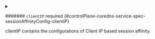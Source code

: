 


<details className="config-field" data-expandable="true">
<summary>

####### `clientIP` <span className="config-field-required" data-required="false">required</span> <span className="config-field-type"></span> <span className="config-field-default"></span> <span className="config-field-enum"></span> {#controlPlane-coredns-service-spec-sessionAffinityConfig-clientIP}

clientIP contains the configurations of Client IP based session affinity.

</summary>

<PartialClientipreference />


</details>
